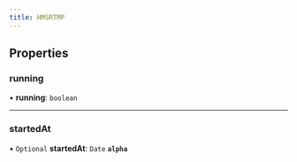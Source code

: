 ```yaml
---
title: HMSRTMP
---
```


## Properties

### running

• **running**: `boolean`

---

### startedAt

• `Optional` **startedAt**: `Date`
**`alpha`**
